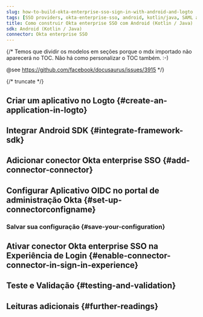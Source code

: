 ```yaml
---
slug: how-to-build-okta-enterprise-sso-sign-in-with-android-and-logto
tags: [SSO providers, okta-enterprise-sso, android, kotlin/java, SAML authentication, enterprise login, SSO login]
title: Como construir Okta enterprise SSO com Android (Kotlin / Java)
sdk: Android (Kotlin / Java)
connector: Okta enterprise SSO
---
```


{/*
  Temos que dividir os modelos em seções porque o mdx importado não aparecerá no TOC.
  Não há como personalizar o TOC também. :-)

  @see https://github.com/facebook/docusaurus/issues/3915
*/}




{/* truncate */}

<Intro connector={connector} sdk="Android (Kotlin / Java)" link="https://developer.android.com" />

## Criar um aplicativo no Logto \{#create-an-application-in-logto}

<CreateApplication type="Native app" framework="Android" />

## Integrar Android SDK \{#integrate-framework-sdk}

<IntegrateSdk />

## Adicionar conector Okta enterprise SSO \{#add-connector-connector}

<AddSsoConnector framework="Android" />

## Configurar Aplicativo OIDC no portal de administração Okta \{#set-up-connectorconfigname}

<ConnectorGuide />

### Salvar sua configuração \{#save-your-configuration}

<SaveYourConfiguration connector={connector} />

## Ativar conector Okta enterprise SSO na Experiência de Login \{#enable-connector-connector-in-sign-in-experience}

<EnableSsoConnector />

## Teste e Validação \{#testing-and-validation}

<TestingAndValidation connector={connector} sdk="Android (Kotlin / Java)" />

## Leituras adicionais \{#further-readings}

<FurtherReadings />